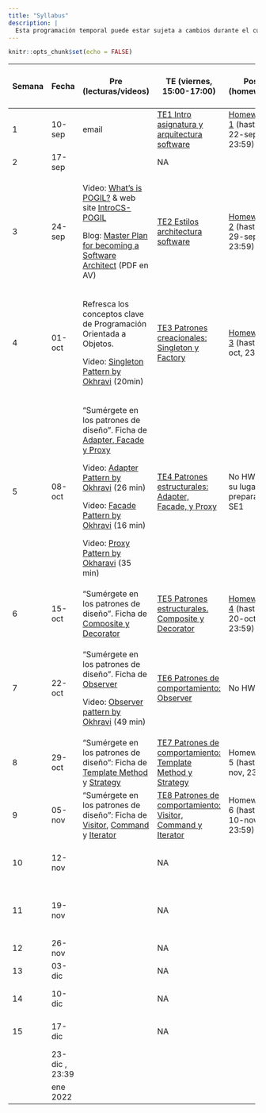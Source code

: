 ```yaml
---
title: "Syllabus"
description: |
  Esta programación temporal puede estar sujeta a cambios durante el curso.
---
```


```r
knitr::opts_chunk$set(echo = FALSE)
```

::: {.l-page}
+--------+----------------+---------------------------------------------------------------------------------------------------------------------------------------------------------------------------------------------------------------------------------------------------+-------------------------------------------------------------------------+----------------------------------------------+--------------------------------------------------------------------+
| Semana | Fecha          | Pre (lecturas/videos)                                                                                                                                                                                                                             | TE (viernes, 15:00-17:00)                                               | Post (homework)                              | LA/SE (viernes, 17:00-19:00)                                       |
+========+================+===================================================================================================================================================================================================================================================+=========================================================================+==============================================+====================================================================+
| 1      | 10-sep         | email                                                                                                                                                                                                                                             | [TE1 Intro asignatura y arquitectura software](TE1.html)                | [Homework 1](HW1.html) (hasta 22-sep, 23:59) | NA                                                                 |
+--------+----------------+---------------------------------------------------------------------------------------------------------------------------------------------------------------------------------------------------------------------------------------------------+-------------------------------------------------------------------------+----------------------------------------------+--------------------------------------------------------------------+
| 2      | 17-sep         |                                                                                                                                                                                                                                                   | NA                                                                      |                                              | NA                                                                 |
+--------+----------------+---------------------------------------------------------------------------------------------------------------------------------------------------------------------------------------------------------------------------------------------------+-------------------------------------------------------------------------+----------------------------------------------+--------------------------------------------------------------------+
| 3      | 24-sep         | Video: [What's is POGIL?](https://pogil.org/about-pogil/what-is-pogil) & web site [IntroCS-POGIL](http://introcspogil.org/)                                                                                                                       | [TE2 Estilos architectura software](TE2.html)                           | [Homework 2](HW2.html) (hasta 29-sep, 23:59) | NA                                                                 |
|        |                |                                                                                                                                                                                                                                                   |                                                                         |                                              |                                                                    |
|        |                | Blog: [Master Plan for becoming a Software Architect](https://azeynalli1990.medium.com/master-plan-for-becoming-a-software-architect-be7ba13f0999) (PDF en AV)                                                                                    |                                                                         |                                              |                                                                    |
+--------+----------------+---------------------------------------------------------------------------------------------------------------------------------------------------------------------------------------------------------------------------------------------------+-------------------------------------------------------------------------+----------------------------------------------+--------------------------------------------------------------------+
| 4      | 01-oct         | Refresca los conceptos clave de Programación Orientada a Objetos.                                                                                                                                                                                 | [TE3 Patrones creacionales: Singleton y Factory](TE3.html)              | [Homework 3](HW3.html) (hasta 6-oct, 23:59)  | **LA1**. Intro entrega \#1 proyecto                                |
|        |                |                                                                                                                                                                                                                                                   |                                                                         |                                              |                                                                    |
|        |                | Video: [Singleton Pattern by Okhravi](https://www.youtube.com/watch?v=hUE_j6q0LTQ) (20min)                                                                                                                                                        |                                                                         |                                              |                                                                    |
+--------+----------------+---------------------------------------------------------------------------------------------------------------------------------------------------------------------------------------------------------------------------------------------------+-------------------------------------------------------------------------+----------------------------------------------+--------------------------------------------------------------------+
| 5      | 08-oct         | "Sumérgete en los patrones de diseño". Ficha de [Adapter, Facade y Proxy](https://refactoring.guru/es/design-patterns/structural-patterns)                                                                                                        | [TE4 Patrones estructurales: Adapter, Facade, y Proxy](TE4.html)        | No HW. En su lugar preparación SE1           | **LA2**                                                            |
|        |                |                                                                                                                                                                                                                                                   |                                                                         |                                              |                                                                    |
|        |                | Video: [Adapter Pattern by Okhravi](https://www.youtube.com/watch?v=2PKQtcJjYvc) (26 min)                                                                                                                                                         |                                                                         |                                              |                                                                    |
|        |                |                                                                                                                                                                                                                                                   |                                                                         |                                              |                                                                    |
|        |                | Video: [Facade Pattern by Okhravi](https://www.youtube.com/watch?v=K4FkHVO5iac) (16 min)                                                                                                                                                          |                                                                         |                                              |                                                                    |
|        |                |                                                                                                                                                                                                                                                   |                                                                         |                                              |                                                                    |
|        |                | Video: [Proxy Pattern by Okharavi](https://www.youtube.com/watch?v=NwaabHqPHeM) (35 min)                                                                                                                                                          |                                                                         |                                              |                                                                    |
+--------+----------------+---------------------------------------------------------------------------------------------------------------------------------------------------------------------------------------------------------------------------------------------------+-------------------------------------------------------------------------+----------------------------------------------+--------------------------------------------------------------------+
| 6      | 15-oct         | "Sumérgete en los patrones de diseño". Ficha de [Composite y Decorator](https://refactoring.guru/es/design-patterns/structural-patterns)                                                                                                          | [TE5 Patrones estructurales. Composite y Decorator](TE5.html)           | [Homework 4](HW4.html) (hasta 20-oct, 23:59) | **LA3**. Intro entrega \#2 proyecto + **fecha límite entrega \#1** |
+--------+----------------+---------------------------------------------------------------------------------------------------------------------------------------------------------------------------------------------------------------------------------------------------+-------------------------------------------------------------------------+----------------------------------------------+--------------------------------------------------------------------+
| 7      | 22-oct         | "Sumérgete en los patrones de diseño". Ficha de [Observer](https://refactoring.guru/es/design-patterns/observer)                                                                                                                                  | [TE6 Patrones de comportamiento: Observer](TE6.html)                    | No HW                                        | SE1 (con EI1048). Arquitectura Software                            |
|        |                |                                                                                                                                                                                                                                                   |                                                                         |                                              |                                                                    |
|        |                | Video: [Observer pattern by Okhravi](https://www.youtube.com/watch?v=_BpmfnqjgzQ) (49 min)                                                                                                                                                        |                                                                         |                                              |                                                                    |
+--------+----------------+---------------------------------------------------------------------------------------------------------------------------------------------------------------------------------------------------------------------------------------------------+-------------------------------------------------------------------------+----------------------------------------------+--------------------------------------------------------------------+
| 8      | 29-oct         | "Sumérgete en los patrones de diseño": Ficha de [Template Method](https://refactoring.guru/es/design-patterns/template-method) y [Strategy](https://refactoring.guru/es/design-patterns/strategy)                                                 | [TE7 Patrones de comportamiento: Template Method y Strategy](TE7.html)  | Homework 5 (hasta 3-nov, 23:59)              | **LA4**                                                            |
+--------+----------------+---------------------------------------------------------------------------------------------------------------------------------------------------------------------------------------------------------------------------------------------------+-------------------------------------------------------------------------+----------------------------------------------+--------------------------------------------------------------------+
| 9      | 05-nov         | "Sumérgete en los patrones de diseño": Ficha de [Visitor](https://refactoring.guru/es/design-patterns/visitor), [Command](https://refactoring.guru/es/design-patterns/command) y [Iterator](https://refactoring.guru/es/design-patterns/iterator) | [TE8 Patrones de comportamiento: Visitor, Command y Iterator](TE8.html) | Homework 6 (hasta 10-nov, 23:59)             | **LA5**                                                            |
+--------+----------------+---------------------------------------------------------------------------------------------------------------------------------------------------------------------------------------------------------------------------------------------------+-------------------------------------------------------------------------+----------------------------------------------+--------------------------------------------------------------------+
| 10     | 12-nov         |                                                                                                                                                                                                                                                   | NA                                                                      |                                              | **LA6**. Intro entrega \#3 + **fecha límite entrega \#2**          |
+--------+----------------+---------------------------------------------------------------------------------------------------------------------------------------------------------------------------------------------------------------------------------------------------+-------------------------------------------------------------------------+----------------------------------------------+--------------------------------------------------------------------+
| 11     | 19-nov         |                                                                                                                                                                                                                                                   | NA                                                                      |                                              | SE2 Patrón Model-View-Controller (MVC)                             |
+--------+----------------+---------------------------------------------------------------------------------------------------------------------------------------------------------------------------------------------------------------------------------------------------+-------------------------------------------------------------------------+----------------------------------------------+--------------------------------------------------------------------+
| 12     | 26-nov         |                                                                                                                                                                                                                                                   | NA                                                                      |                                              | **LA7**                                                            |
+--------+----------------+---------------------------------------------------------------------------------------------------------------------------------------------------------------------------------------------------------------------------------------------------+-------------------------------------------------------------------------+----------------------------------------------+--------------------------------------------------------------------+
| 13     | 03-dic         |                                                                                                                                                                                                                                                   | NA                                                                      |                                              | **LA8**                                                            |
+--------+----------------+---------------------------------------------------------------------------------------------------------------------------------------------------------------------------------------------------------------------------------------------------+-------------------------------------------------------------------------+----------------------------------------------+--------------------------------------------------------------------+
| 14     | 10-dic         |                                                                                                                                                                                                                                                   | NA                                                                      |                                              | SE3 Interfaces Usuario                                             |
+--------+----------------+---------------------------------------------------------------------------------------------------------------------------------------------------------------------------------------------------------------------------------------------------+-------------------------------------------------------------------------+----------------------------------------------+--------------------------------------------------------------------+
| 15     | 17-dic         |                                                                                                                                                                                                                                                   | NA                                                                      |                                              | SE4 Ensayo presentación proyecto                                   |
+--------+----------------+---------------------------------------------------------------------------------------------------------------------------------------------------------------------------------------------------------------------------------------------------+-------------------------------------------------------------------------+----------------------------------------------+--------------------------------------------------------------------+
|        | 23-dic , 23:39 |                                                                                                                                                                                                                                                   |                                                                         |                                              | **Fecha límite entrega \#3**                                       |
+--------+----------------+---------------------------------------------------------------------------------------------------------------------------------------------------------------------------------------------------------------------------------------------------+-------------------------------------------------------------------------+----------------------------------------------+--------------------------------------------------------------------+
|        | ene 2022       |                                                                                                                                                                                                                                                   |                                                                         |                                              | **Presentación proyecto**                                          |
+--------+----------------+---------------------------------------------------------------------------------------------------------------------------------------------------------------------------------------------------------------------------------------------------+-------------------------------------------------------------------------+----------------------------------------------+--------------------------------------------------------------------+
:::
